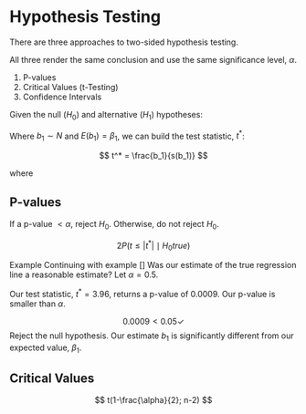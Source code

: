 # Hypothesis Testing

There are three approaches to two-sided hypothesis testing. 

All three render the same conclusion and use the same significance level, $\alpha$.

1. P-values
2. Critical Values (t-Testing)
3. Confidence Intervals


Given the null ($H_0$) and alternative ($H_1$) hypotheses: 

\begin{align}
H_0: \beta_1 = 0\\
H_1: \beta_1 \neq 0
\end{align}

Where $b_1\sim N$ and $E(b_1) = \beta_1$, we can build the test statistic, $t^*$: 

$$
t^* = \frac{b_1}{s(b_1)}
$$

where

\begin{align} 
s(b_1) = \sqrt{s^2(b_1)}\\
= \sqrt{\frac{MSE}{\sum(x_1-\bar{x})^2}}
\end{align}




## P-values

If a p-value $\lt\alpha$, reject $H_0$. Otherwise, do not reject $H_0$. 

$$ 2P(t \leq |t^*|\mid H_0 true)$$

:::{.example}
[Example]{class="badge badge-warning"} Continuing with example [] Was our estimate of the true regression line a reasonable estimate? Let $\alpha = 0.5$. 

\begin{align}
H_0: \beta_1 = 0\\
H_1: \beta_1 \neq 0
\end{align}

\begin{align}
t^* = \frac{b_1}{s(b_1)}
t^* = \frac{0.8}{0.202} \approx 3.96

\end{align}

Our test statistic, $t^* = 3.96$, returns a p-value of $0.0009$. Our p-value is smaller than $\alpha$. 

$$0.0009 < 0.05 \checkmark$$
Reject the null hypothesis. Our estimate $b_1$ is significantly different from our expected value, $\beta_1$.

:::


## Critical Values

$$
t(1-\frac{\alpha}{2}; n-2)
$$